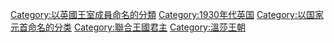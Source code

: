 {{Cat main}}
{{Commons category|Edward VIII of the United Kingdom}}
[[Category:以英國王室成員命名的分類|Category:以英國王室成員命名的分類]]
[[Category:1930年代英国|Category:1930年代英国]]
[[Category:以国家元首命名的分类|Category:以国家元首命名的分类]]
[[Category:聯合王國君主|Category:聯合王國君主]]
[[Category:溫莎王朝|Category:溫莎王朝]]